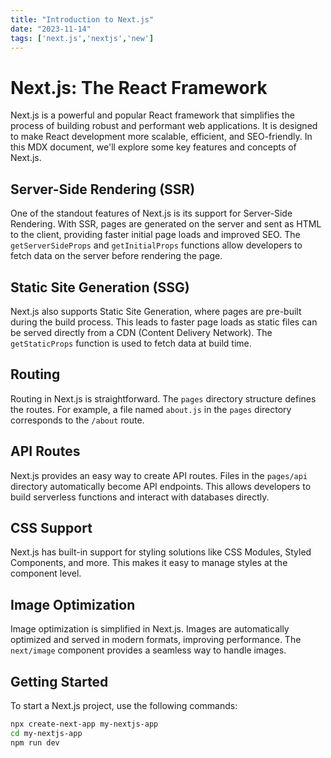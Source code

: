```yaml
---
title: "Introduction to Next.js"
date: "2023-11-14"
tags: ['next.js','nextjs','new']
---
```


# Next.js: The React Framework

Next.js is a powerful and popular React framework that simplifies the process of building robust and performant web applications. It is designed to make React development more scalable, efficient, and SEO-friendly. In this MDX document, we'll explore some key features and concepts of Next.js.

## Server-Side Rendering (SSR)

One of the standout features of Next.js is its support for Server-Side Rendering. With SSR, pages are generated on the server and sent as HTML to the client, providing faster initial page loads and improved SEO. The `getServerSideProps` and `getInitialProps` functions allow developers to fetch data on the server before rendering the page.

## Static Site Generation (SSG)

Next.js also supports Static Site Generation, where pages are pre-built during the build process. This leads to faster page loads as static files can be served directly from a CDN (Content Delivery Network). The `getStaticProps` function is used to fetch data at build time.

## Routing

Routing in Next.js is straightforward. The `pages` directory structure defines the routes. For example, a file named `about.js` in the `pages` directory corresponds to the `/about` route.

## API Routes

Next.js provides an easy way to create API routes. Files in the `pages/api` directory automatically become API endpoints. This allows developers to build serverless functions and interact with databases directly.

## CSS Support

Next.js has built-in support for styling solutions like CSS Modules, Styled Components, and more. This makes it easy to manage styles at the component level.

## Image Optimization

Image optimization is simplified in Next.js. Images are automatically optimized and served in modern formats, improving performance. The `next/image` component provides a seamless way to handle images.

## Getting Started

To start a Next.js project, use the following commands:

```bash
npx create-next-app my-nextjs-app
cd my-nextjs-app
npm run dev
